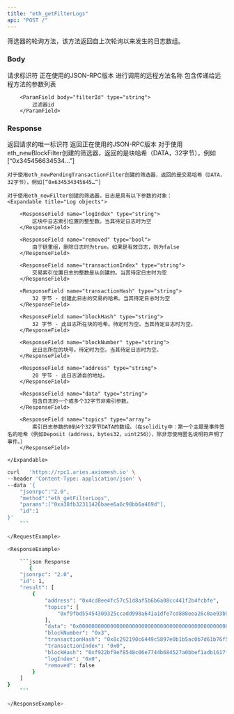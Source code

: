 ```yaml
---
title: "eth_getFilterLogs"
api: "POST /"
---
```


筛选器的轮询方法，该方法返回自上次轮询以来发生的日志数组。

### Body

<ParamField body="id" type="number" placeholder="1">
  请求标识符
</ParamField>

<ParamField body="jsonrpc" type="string" placeholder="2.0">
  正在使用的JSON-RPC版本
</ParamField>

<ParamField body="method" type="string" placeholder="eth_getFilterLogs">
  进行调用的远程方法名称
</ParamField>

<ParamField body="params" type="array">
    包含传递给远程方法的参数列表

        <ParamField body="filterId" type="string">
            过滤器id
        </ParamField>
</ParamField>

### Response

<ResponseField name="id" type="number">
    返回请求的唯一标识符
</ResponseField>

<ResponseField name="jsonrpc" type="string">
    返回正在使用的JSON-RPC版本
</ResponseField>

<ResponseField name="result" type="array">
    对于使用eth_newBlockFilter创建的筛选器，返回的是块哈希（DATA，32字节），例如[“0x345456634534…”]

    对于使用eth_newPendingTransactionFilter创建的筛选器，返回的是交易哈希（DATA，32字节），例如[“0x634534345645…”]

    对于使用eth_newFilter创建的筛选器，日志是具有以下参数的对象：
    <Expandable title="Log objects">

        <ResponseField name="logIndex" type="string">
            区块中日志索引位置的整型数。当其待定日志时为空
        </ResponseField>

        <ResponseField name="removed" type="bool">
            由于链重组，删除日志时为true。如果是有效日志，则为false
        </ResponseField>

        <ResponseField name="transactionIndex" type="string">
            交易索引位置日志的整数是从创建的。当其待定日志时为空
        </ResponseField>

        <ResponseField name="transactionHash" type="string">
            32 字节 - 创建此日志的交易的哈希。当其待定日志时为空
        </ResponseField>

        <ResponseField name="blockHash" type="string">
            32 字节 - 此日志所在块的哈希。待定时为空。当其待定日志时为空。
        </ResponseField>

        <ResponseField name="blockNumber" type="string">
            此日志所在的块号。待定时为空。当其待定日志时为空。
        </ResponseField>

        <ResponseField name="address" type="string">
            20 字节 - 此日志源自的地址。
        </ResponseField>

        <ResponseField name="data" type="string">
            包含日志的一个或多个32字节非索引参数。
        </ResponseField>

        <ResponseField name="topics" type="array">
            索引日志参数的0到4个32字节DATA的数组。（在solidity中：第一个主题是事件签名的哈希（例如Deposit（address，bytes32，uint256）），除非您使用匿名说明符声明了事件。）
        </ResponseField>

    </Expandable>

</ResponseField>

<RequestExample>

```bash Example Request
curl   'https://rpc1.aries.axiomesh.io' \
--header 'Content-Type: application/json' \
--data '{
    "jsonrpc":"2.0",
    "method":"eth_getFilterLogs",
    "params":["0xa38fb32311426baee6a6c98bb6a469d"],
    "id":1
}'
    ```

</RequestExample>

<ResponseExample>

    ```json Response
       {
    "jsonrpc": "2.0",
    "id": 1,
    "result": [
        {
            "address": "0x4cd8ee4fc57c51d8af5b6b6a08cc441f2b4fcbfe",
            "topics": [
                "0xf9fbd55454309325ccadd998a641a1dfe7cd888eea26c0ae93b95992a13ac144"
            ],
            "data": "0x000000000000000000000000000000000000000000000000000000000000002000000000000000000000000000000000000000000000000000000000000000047465737400000000000000000000000000000000000000000000000000000000",
            "blockNumber": "0x3",
            "transactionHash": "0x8c292190c6449c5897e0b1b5ac0b7d61b76f554d3cf9aa3e7490cb84f274d844",
            "transactionIndex": "0x0",
            "blockHash": "0xf922bf9ef8548c06e7744b684527a0bbef1adb1617fed50a3c67251ded62e619",
            "logIndex": "0x0",
            "removed": false
        }
    ]
}
    ```

</ResponseExample>